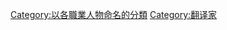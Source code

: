 {{Wikipedia category|hidden=yes|container=yes}}
{{Eponymous category}}
[[Category:以各職業人物命名的分類|Category:以各職業人物命名的分類]]
[[Category:翻译家|Category:翻译家]]